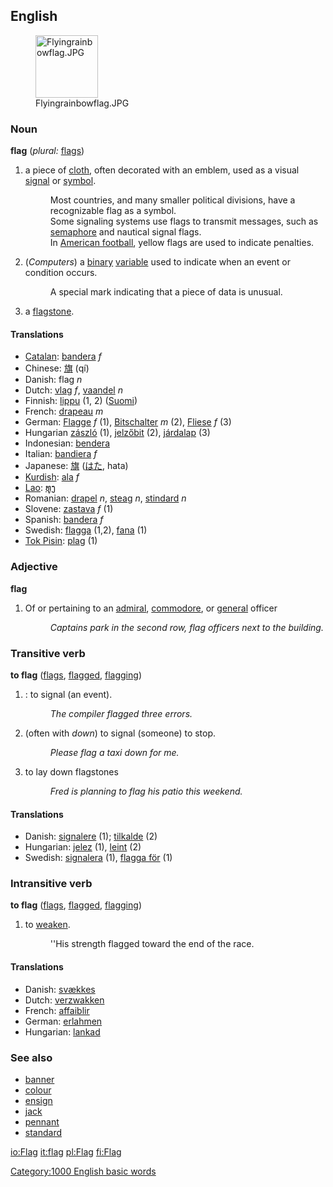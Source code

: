 {{Commons}}
==English==
[[Image:Flyingrainbowflag.JPG|100px]]
=== Noun ===
'''flag'''  (''plural:'' [[flags]])
# a piece of [[cloth]], often decorated with an emblem, used as a visual [[signal]] or [[symbol]].
#: Most countries, and many smaller political divisions, have a recognizable flag as a symbol.
#: Some signaling systems use flags to transmit messages, such as [[semaphore]] and nautical signal flags.
#: In [[American football]], yellow flags are used to indicate penalties.
# (''Computers'') a [[binary]] [[variable]] used to indicate when an event or condition occurs.
#:A special mark indicating that a piece of data is unusual.
# a [[flagstone]].

==== Translations ====
*[[Catalan]]: [[bandera]] ''f''
*Chinese: [[旗]] (qí)
*Danish: flag ''n''
*Dutch: [[vlag]] ''f'', [[vaandel]] ''n''
*Finnish: [[lippu]] (1, 2) ([[:fi:lippu|Suomi]])
*French: [[drapeau]] ''m''
*German: [[Flagge]] ''f'' (1), [[Bitschalter]] ''m'' (2), [[Fliese]] ''f'' (3)
*Hungarian [[zászló]] (1), [[jelzőbit]] (2), [[járdalap]] (3)
*Indonesian: [[bendera]]
*Italian: [[bandiera]] ''f''
*Japanese: [[旗]] ([[はた]], hata)
*[[Kurdish]]: [[ala]] ''f''
*[[Lao]]: [[ທຸງ]]
*Romanian: [[drapel]] ''n'', [[steag]] ''n'', [[stindard]] ''n''
*Slovene: [[zastava]] ''f'' (1)
*Spanish: [[bandera]] ''f''
*Swedish: [[flagga]] (1,2), [[fana]] (1)
*[[Tok Pisin]]: [[plag]] (1)

=== Adjective ===
'''flag'''
# Of or pertaining to an [[admiral]], [[commodore]], or [[general]] officer
#:''Captains park in the second row, flag officers next to the building.''

=== Transitive verb ===
'''to flag'''  ([[flags]], [[flagged]], [[flagging]])
# {{cattag|Computing}}: to signal (an event).
#: ''The compiler flagged three errors.''
# (often with ''down'') to signal (someone) to stop.
#: ''Please flag a taxi down for me.''
# to lay down flagstones
#: ''Fred is planning to flag his patio this weekend.''

==== Translations ====
*Danish: [[signalere]] (1); [[tilkalde]] (2)
*Hungarian: [[jelez]] (1), [[leint]] (2)
*Swedish: [[signalera]] (1), [[flagga för]] (1)

=== Intransitive verb ===
'''to flag'''  ([[flags]], [[flagged]], [[flagging]])
# to [[weaken]].
#: ''His strength flagged toward the end of the race.

==== Translations ====
*Danish: [[svækkes]]
*Dutch: [[verzwakken]]
*French: [[affaiblir]]
*German: [[erlahmen]]
*Hungarian: [[lankad]]

=== See also ===
*[[banner]]
*[[colour]]
*[[ensign]]
*[[jack]]
*[[pennant]]
*[[standard]]

[[Category:1000 English basic words]]

[[io:Flag]]
[[it:flag]]
[[pl:Flag]]
[[fi:Flag]]